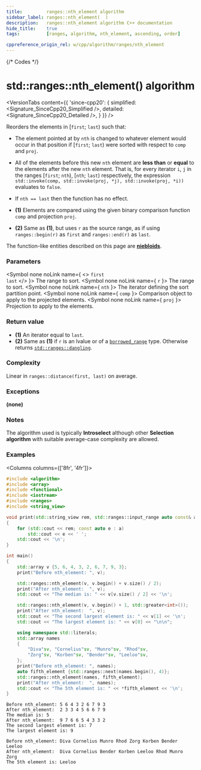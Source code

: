 ```yaml
---
title:         ranges::nth_element algorithm
sidebar_label: ranges::nth_element(  )
description:   ranges::nth_element algorithm C++ documentation
hide_title:    true
tags:          [ranges, algorithm, nth_element, ascending, order]

cppreference_origin_rel: w/cpp/algorithm/ranges/nth_element
---
```



{/* Codes */}


# std::ranges::nth_element() algorithm

<VersionTabs content={{
	'since-cpp20': {
		simplified:	<Signature_SinceCpp20_Simplified />,
		detailed:	<Signature_SinceCpp20_Detailed />,
	}
}} />

Reorders the elements in [`first`; `last`) such that:
 - The element pointed at by `nth` is changed to whatever element would occur in that position if [`first`; `last`) were sorted with respect to `comp` and `proj`.
 - All of the elements before this new `nth` element are **less than** or **equal** to the elements after the new `nth` element.
  That is, for every iterator `i`, `j` in the ranges [`first`; `nth`), [`nth`; `last`) respectively, the expression `std::invoke(comp, std::invoke(proj, *j), std::invoke(proj, *i))` evaluates to `false`.
 - If `nth == last` then the function has no effect.

- **(1)** Elements are compared using the given binary comparison function `comp` and projection `proj`.

- **(2)** Same as **(1)**, but uses `r` as the source range, as if using `ranges::begin(r)` as `first` and `ranges::end(r)` as `last`.

The function-like entities described on this page are [**niebloids**](/docs/std/algo/niebloids).

### Parameters

<SymbolTable>

  <Symbol none noLink name={ <> <code>first</code> <br/> <code>last</code> </> }>
    The range to sort.
  </Symbol>
  <Symbol none noLink name={ <code>r</code> }>
    The range to sort.
  </Symbol>
  <Symbol none noLink name={ <code>nth</code> }>
    The iterator defining the sort partition point.
  </Symbol>
  <Symbol none noLink name={ <code>comp</code> }>
    Comparison object to apply to the projected elements.
  </Symbol>
  <Symbol none noLink name={ <code>proj</code> }>
    Projection to apply to the elements.
  </Symbol>

</SymbolTable>

### Return value

- **(1)** An iterator equal to `last`.
- **(2)** Same as **(1)** if `r` is an lvalue or of a [`borrowed_range`](#) type. Otherwise returns [`std::ranges::dangling`](#).

### Complexity

Linear in `ranges::distance(first, last)` on average.

### Exceptions

**(none)**

### Notes

The algorithm used is typically **Introselect** although other **Selection algorithm** with suitable average-case complexity are allowed.

### Examples

<Columns columns={['8fr', '4fr']}>
<div>

```cpp title='Main.cpp' showLineNumbers
#include <algorithm>
#include <array>
#include <functional>
#include <iostream>
#include <ranges>
#include <string_view>

void print(std::string_view rem, std::ranges::input_range auto const& a)
{
    for (std::cout << rem; const auto e : a)
        std::cout << e << ' ';
    std::cout << '\n';
}

int main()
{
    std::array v {5, 6, 4, 3, 2, 6, 7, 9, 3};
    print("Before nth_element: ", v);

    std::ranges::nth_element(v, v.begin() + v.size() / 2);
    print("After nth_element:  ", v);
    std::cout << "The median is: " << v[v.size() / 2] << '\n';

    std::ranges::nth_element(v, v.begin() + 1, std::greater<int>());
    print("After nth_element:  ", v);
    std::cout << "The second largest element is: " << v[1] << '\n';
    std::cout << "The largest element is: " << v[0] << "\n\n";

    using namespace std::literals;
    std::array names
    {
        "Diva"sv, "Cornelius"sv, "Munro"sv, "Rhod"sv,
        "Zorg"sv, "Korben"sv, "Bender"sv, "Leeloo"sv,
    };
    print("Before nth_element: ", names);
    auto fifth_element {std::ranges::next(names.begin(), 4)};
    std::ranges::nth_element(names, fifth_element);
    print("After nth_element:  ", names);
    std::cout << "The 5th element is: " << *fifth_element << '\n';
}
```

</div>
<div>

```plaintext title="Output"
Before nth_element: 5 6 4 3 2 6 7 9 3 
After nth_element:  2 3 3 4 5 6 6 7 9 
The median is: 5
After nth_element:  9 7 6 6 5 4 3 3 2 
The second largest element is: 7
The largest element is: 9
 
Before nth_element: Diva Cornelius Munro Rhod Zorg Korben Bender Leeloo 
After nth_element:  Diva Cornelius Bender Korben Leeloo Rhod Munro Zorg 
The 5th element is: Leeloo
```

</div>
</Columns>
